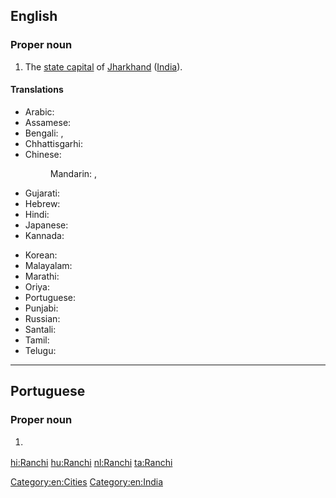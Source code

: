 ==English==
{{wikipedia}}

===Proper noun===
{{en-proper noun}}

# The [[state capital]] of [[Jharkhand]] ([[India]]).

====Translations====
{{trans-top|capital of Jharkhand, India}}
* Arabic: {{t-needed|ar}}
* Assamese: {{t-needed|as}}
* Bengali: {{t|bn|রাঁচি|sc=Beng|tr=rām̐ci}}, {{t|bn|রাঁচী|sc=Beng|tr=rām̐cī}}
* Chhattisgarhi: {{t-needed|hne}}
* Chinese:
*: Mandarin: {{t|cmn|蘭契|sc=Hani}}, {{t+|cmn|兰契|tr=Lánqì|sc=Hani}}
* Gujarati: {{t|gu|રાંચી|sc=Gujr|tr=rān̄cī}}
* Hebrew: {{t|he|ראנצ'י}}
* Hindi: {{t+|hi|राँची|tr=rām̐cī}}
* Japanese: {{t|ja|ラーンチー|tr=Rānchī}}
* Kannada: {{t|kn|ರಾಂಚಿ|sc=Knda}}
{{trans-mid}}
* Korean: {{t|ko|란치|sc=Kore|tr=ranchi}}
* Malayalam: {{t|ml|റാഞ്ചി|sc=Mlym}}
* Marathi: {{t|mr|रांची|sc=Deva}}
* Oriya: {{t|or|ରାଞ୍ଚି|sc=Orya|tr=rāñci}}
* Portuguese: {{t|pt|Ranchi|f}}
* Punjabi: {{t|pa|ਰਾਂਚੀ|f|tr=rām̐cī|sc=Guru}}
* Russian: {{t|ru|Ранчи|m}}
* Santali: {{t-needed|sat}}
* Tamil: {{t|ta|ராஞ்சி|sc=Taml}}
* Telugu: {{t|te|రాంచీ|sc=Telu}}
{{trans-bottom}}

[[Category:en:Cities]]
[[Category:en:India]]

----

==Portuguese==

===Proper noun===
{{pt-proper noun|f}}

# {{l|en|Ranchi}} {{gloss|capital of Jharkhand, India}}

[[hi:Ranchi]]
[[hu:Ranchi]]
[[nl:Ranchi]]
[[ta:Ranchi]]